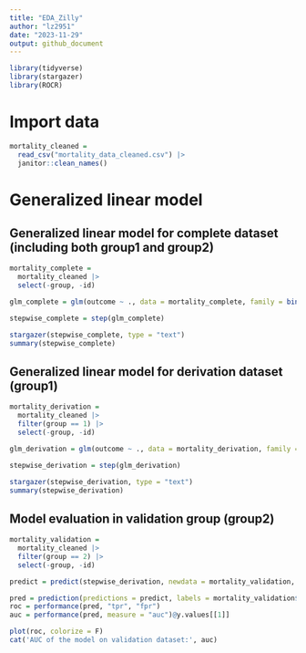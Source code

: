 ```yaml
---
title: "EDA_Zilly"
author: "lz2951"
date: "2023-11-29"
output: github_document
---
```


```r
library(tidyverse)
library(stargazer)
library(ROCR)
```

# Import data

```r
mortality_cleaned = 
  read_csv("mortality_data_cleaned.csv") |>
  janitor::clean_names()
```

# Generalized linear model

## Generalized linear model for complete dataset (including both group1 and group2)

```r
mortality_complete = 
  mortality_cleaned |>
  select(-group, -id)
```

```r
glm_complete = glm(outcome ~ ., data = mortality_complete, family = binomial(link = logit))
```

```r
stepwise_complete = step(glm_complete)
```

```r
stargazer(stepwise_complete, type = "text")
summary(stepwise_complete)
```

## Generalized linear model for derivation dataset (group1)

```r
mortality_derivation =
  mortality_cleaned |>
  filter(group == 1) |>
  select(-group, -id) 
```

```r
glm_derivation = glm(outcome ~ ., data = mortality_derivation, family = binomial(link = logit))
```

```r
stepwise_derivation = step(glm_derivation)
```

```r
stargazer(stepwise_derivation, type = "text")
summary(stepwise_derivation)
```

## Model evaluation in validation group (group2)

```r
mortality_validation =
  mortality_cleaned |>
  filter(group == 2) |>
  select(-group, -id) 
```


```r
predict = predict(stepwise_derivation, newdata = mortality_validation, type = "response")
```

```r
pred = prediction(predictions = predict, labels = mortality_validation$outcome)
roc = performance(pred, "tpr", "fpr")
auc = performance(pred, measure = "auc")@y.values[[1]]
```

```r
plot(roc, colorize = F)
cat('AUC of the model on validation dataset:', auc)
```

